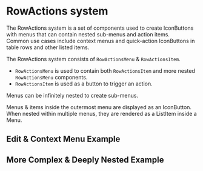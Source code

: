 
<Meta title="Docs/Components/RowActions" />

# RowActions system

The RowActions system is a set of components used to create IconButtons with menus that can contain nested sub-menus and action items. <br />
Common use cases include context menus and quick-action IconButtons in table rows and other listed items.

The RowActions system consists of `RowActionsMenu` & `RowActionsItem`.

-   `RowActionsMenu` is used to contain both `RowActionsItem` and more nested `RowActionsMenu` components.
-   `RowActionsItem` is used as a button to trigger an action.

Menus can be infinitely nested to create sub-menus.

Menus & items inside the outermost menu are displayed as an IconButton. <br />
When nested within multiple menus, they are rendered as a ListItem inside a Menu.

## Edit & Context Menu Example

<Canvas>
    <Story id="stories-components-rowactions-rowactions--edit-context-menu-example" />
</Canvas>

## More Complex & Deeply Nested Example

<Canvas>
    <Story id="stories-components-rowactions-rowactions--more-complex-deeply-nested-example" />
</Canvas>
